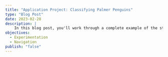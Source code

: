 ```yaml
---
title: "Application Project: Classifying Palmer Penguins"
type: "Blog Post"
date: 2023-02-28
description: |
    In this blog post, you'll work through a complete example of the standard machine learning workflow, including: data splitting, model and feature selection, cross validation, etc. Your primary goal is to determine the smallest number of measurements necessary to confidently determine the species of a penguin. 
objectives: 
  - Experimentation
  - Navigation
publish: "false" 
---
```




   
